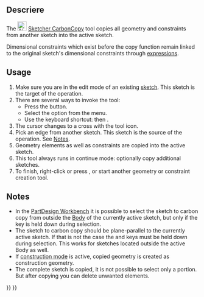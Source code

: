 <languages/>

{{Docnav
|[[Sketcher_Intersection|Intersection]]
|[[Sketcher_SelectOrigin|Select origin]]
|[[Sketcher_Workbench|Sketcher]]
|IconL=Sketcher_Intersection.svg
|IconR=Sketcher_SelectOrigin.svg
|IconC=Workbench_Sketcher.svg
}}

<div class="mw-translate-fuzzy">
{{GuiCommand/ro
|Name/ro=Sketcher Copie la indigo
|Icon=Sketcher CarbonCopy.svg
|MenuLocation=Sketch → Geometria schitei → Copie la indigo
|Workbenches=[[Sketcher Workbench/ro|Sketcher]]
|Version=0.17
}}
</div>

<span id="Description"></span>
==Descriere==

The [[Image:Sketcher_CarbonCopy.svg|24px]] [[Sketcher_CarbonCopy|Sketcher CarbonCopy]] tool copies all geometry and constraints from another sketch into the active sketch.

Dimensional constraints which exist before the copy function remain linked to the original sketch's dimensional constraints through [[Expressions|expressions]].

==Usage==

# Make sure you are in the edit mode of an existing [[Sketcher_NewSketch|sketch]]. This sketch is the target of the operation.
# There are several ways to invoke the tool:
#* Press the {{Button|[[Image:Sketcher_CarbonCopy.svg|16px]] [[Sketcher_CarbonCopy|Create carbon copy]]}} button.
#* Select the {{MenuCommand|Sketcher → Sketcher tools → [[Image:Sketcher_CarbonCopy.svg|16px]] Create carbon copy}} option from the menu.
#* Use the keyboard shortcut: {{KEY|G}} then {{KEY|W}}.
# The cursor changes to a cross with the tool icon.
# Pick an edge from another sketch. This sketch is the source of the operation. See [[#Notes|Notes]].
# Geometry elements as well as constraints are copied into the active sketch.
# This tool always runs in continue mode: optionally copy additional sketches.
# To finish, right-click or press {{KEY|Esc}}, or start another geometry or constraint creation tool.

==Notes==

* In the [[PartDesign_Workbench|PartDesign Workbench]] it is possible to select the sketch to carbon copy from outside the [[PartDesign_Body|Body]] of the currently active sketch, but only if the {{KEY|Ctrl}} key is held down during selection.
* The sketch to carbon copy should be plane-parallel to the currently active sketch. If that is not the case the {{KEY|Ctrl}} and {{KEY|Alt}} keys must be held down during selection. This works for sketches located outside the active Body as well.
* If [[Sketcher_ToggleConstruction|construction mode]] is active, copied geometry is created as construction geometry.
* The complete sketch is copied, it is not possible to select only a portion. But after copying you can delete unwanted elements.


{{Docnav
|[[Sketcher_Intersection|Intersection]]
|[[Sketcher_SelectOrigin|Select origin]]
|[[Sketcher_Workbench|Sketcher]]
|IconL=Sketcher_Intersection.svg
|IconR=Sketcher_SelectOrigin.svg
|IconC=Workbench_Sketcher.svg
}}

{{Sketcher_Tools_navi{{#translation:}}}}
{{Userdocnavi{{#translation:}}}}